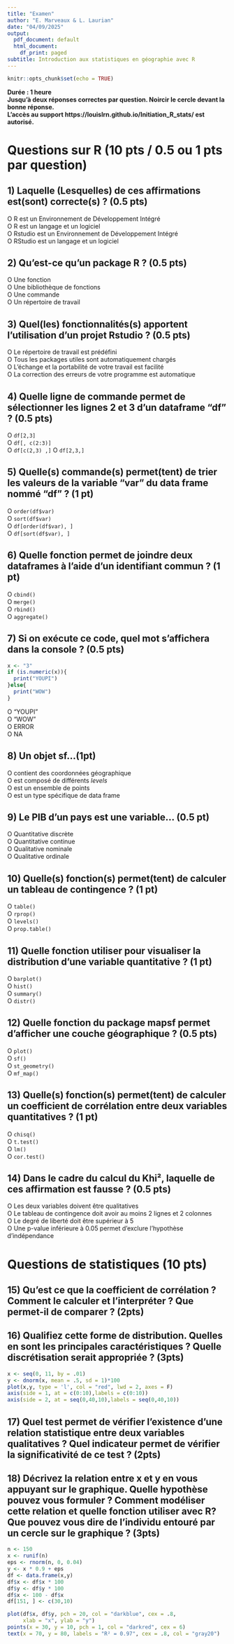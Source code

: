 ---
title: "Examen"
author: "E. Marveaux & L. Laurian"
date: "04/09/2025"
output:
  pdf_document: default
  html_document:
    df_print: paged
subtitle: Introduction aux statistiques en géographie avec R
---

```{r setup, include=FALSE}
knitr::opts_chunk$set(echo = TRUE)
```

**Durée : 1 heure**  
**Jusqu'à deux réponses correctes par question. Noircir le cercle devant la bonne réponse.**   
**L'accès au support https://louislrn.github.io/Initiation_R_stats/ est autorisé.**   

\vspace{20pt} 

# Questions sur R (10 pts / 0.5 ou 1 pts par question)

## 1) Laquelle (Lesquelles) de ces affirmations est(sont) correcte(s) ? (0.5 pts)

O  R est un Environnement de Développement Intégré    
O  R est un langage et un logiciel   
O  Rstudio est un Environnement de Développement Intégré   
O  RStudio est un langage et un logiciel    

## 2) Qu’est-ce qu’un **package** R ? (0.5 pts)

O Une fonction   
O Une bibliothèque de fonctions   
O Une commande   
O Un répertoire de travail   

## 3) Quel(les) fonctionnalités(s) apportent l’utilisation d’un **projet Rstudio** ? (0.5 pts)

O Le répertoire de travail est prédéfini       
O Tous les packages utiles sont automatiquement chargés        
O L’échange et la portabilité de votre travail est facilité     
O La correction des erreurs de votre programme est automatique     

## 4) Quelle ligne de commande permet de sélectionner les lignes 2 et 3 d'un dataframe "df" ? (0.5 pts)

O `df[2,3]`  
O `df[, c(2:3)]`  
O `df[c(2,3) ,]`
O `df[2,3,]`  

## 5) Quelle(s) commande(s) permet(tent) de trier les valeurs de la variable "var" du data frame nommé "df" ? (1 pt)

O `order(df$var)`  
O `sort(df$var)`  
O `df[order(df$var), ]`  
O `df[sort(df$var), ]`  

## 6) Quelle fonction permet de joindre deux dataframes à l'aide d'un identifiant commun ? (1 pt)

O `cbind()`    
O `merge()`    
O `rbind()`    
O `aggregate()`    

## 7) Si on exécute ce code, quel mot s’affichera dans la console ? (0.5 pts)

``` r
x <- "3"
if (is.numeric(x)){
  print("YOUPI")
}else{
  print("WOW")
} 
```

O  "YOUPI"    
O  "WOW"    
O  ERROR    
O  NA


## 8) Un objet sf...(1pt)

O contient des coordonnées géographique     
O est composé de différents *levels*  
O est un ensemble de points     
O est un type spécifique de data frame  

## 9) Le PIB d'un pays est une variable... (0.5 pt)

O Quantitative discrète       
O Quantitative continue     
O Qualitative nominale      
O Qualitative ordinale  


## 10) Quelle(s) fonction(s) permet(tent) de calculer un tableau de contingence ? (1 pt)

O `table()`     
O `rprop()`    
O `levels()`    
O `prop.table()`  

## 11) Quelle fonction utiliser pour visualiser la distribution d'une variable quantitative ? (1 pt)

O `barplot()`  
O `hist()`  
O `summary()`  
O `distr()` 

## 12) Quelle fonction du package mapsf permet d'afficher une couche géographique ? (0.5 pts)

O `plot()`    
O `sf()`    
O `st_geometry()`    
O `mf_map()`    

## 13) Quelle(s) fonction(s) permet(tent) de calculer un coefficient de corrélation entre deux variables quantitatives ? (1 pt)

O `chisq()`    
O `t.test()`    
O `lm()`    
O `cor.test()`    

## 14) Dans le cadre du calcul du Khi², laquelle de ces affirmation est fausse ? (0.5 pts)

O Les deux variables doivent être qualitatives  
O Le tableau de contingence doit avoir au moins 2 lignes et 2 colonnes    
O Le degré de liberté doit être supérieur à 5  
O Une p-value inférieure à 0.05 permet d'exclure l'hypothèse d'indépendance


\vspace{50pt}

# Questions de statistiques (10 pts)

\vspace{15pt}

## 15) Qu'est ce que la coefficient de corrélation ? Comment le calculer et l'interpréter ? Que permet-il de comparer ? (2pts)

\vspace{200pt}    


## 16)  Qualifiez cette forme de distribution. Quelles en sont les principales caractéristiques ? Quelle discrétisation serait appropriée ? (3pts)

```{r, echo = FALSE}
x <- seq(0, 11, by = .01)
y <- dnorm(x, mean = .5, sd = 1)*100
plot(x,y, type = 'l', col = "red", lwd = 2, axes = F)
axis(side = 1, at = c(0:10),labels = c(0:10))
axis(side = 2, at = seq(0,40,10),labels = seq(0,40,10))
```
  
\vspace{150pt} 


## 17) Quel test permet de vérifier l’existence d’une relation statistique entre deux variables qualitatives ? Quel indicateur permet de vérifier la significativité de ce test ?  (2pts)

\vspace{150pt} 

## 18)  Décrivez la relation entre x et y en vous appuyant sur le graphique. Quelle hypothèse pouvez vous formuler ? Comment modéliser cette relation et quelle fonction utiliser avec R? Que pouvez vous dire de l’individu entouré par un cercle sur le graphique ? (3pts) 

```{r, echo = FALSE}
n <- 150
x <- runif(n)
eps <- rnorm(n, 0, 0.04)
y <- x * 0.9 + eps
df <- data.frame(x,y)
df$x <- df$x * 100
df$y <- df$y * 100
df$x <- 100 - df$x
df[151, ] <- c(30,10)

plot(df$x, df$y, pch = 20, col = "darkblue", cex = .8,
     xlab = "x", ylab = "y")
points(x = 30, y = 10, pch = 1, col = "darkred", cex = 6)
text(x = 70, y = 80, labels = "R² = 0.97", cex = .8, col = "gray20")
```


\vspace{150pt} 

